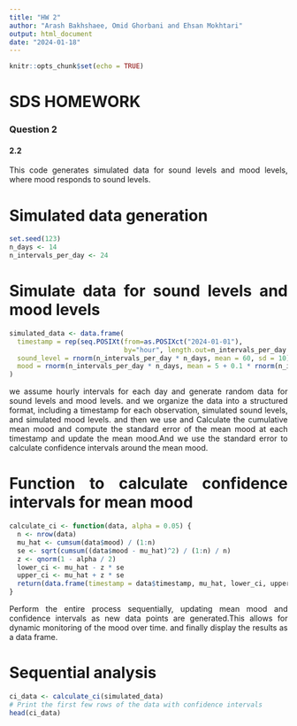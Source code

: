 ---
title: "HW 2"
author: "Arash Bakhshaee, Omid Ghorbani and Ehsan Mokhtari"
output: html_document
date: "2024-01-18"
---
<style>
body {
text-align: justify}
</style>

```{r setup, include=FALSE}
knitr::opts_chunk$set(echo = TRUE)
```

# **SDS HOMEWORK** 
### **Question 2**
#### **2.2**
This code generates simulated data for sound levels and mood levels, where mood responds to sound levels.

# Simulated data generation
```{r, echo=TRUE}
set.seed(123)
n_days <- 14
n_intervals_per_day <- 24
```

# Simulate data for sound levels and mood levels
```{r, echo=TRUE}
simulated_data <- data.frame(
  timestamp = rep(seq.POSIXt(from=as.POSIXct("2024-01-01"), 
                             by="hour", length.out=n_intervals_per_day * n_days), each = 1),
  sound_level = rnorm(n_intervals_per_day * n_days, mean = 60, sd = 10),
  mood = rnorm(n_intervals_per_day * n_days, mean = 5 + 0.1 * rnorm(n_intervals_per_day * n_days, mean = 60, sd = 10), sd = 2)
)
```

we assume hourly intervals for each day and generate random data for sound levels and mood levels. and we organize the data into a structured format, including a timestamp for each observation, simulated sound levels, and simulated mood levels.
and then we use and Calculate the cumulative mean mood and compute the standard error of the mean mood at each timestamp and update the mean mood.And we use the standard error to calculate confidence intervals around the mean mood.

# Function to calculate confidence intervals for mean mood
```{r, echo=TRUE}
calculate_ci <- function(data, alpha = 0.05) {
  n <- nrow(data)
  mu_hat <- cumsum(data$mood) / (1:n)
  se <- sqrt(cumsum((data$mood - mu_hat)^2) / (1:n) / n)
  z <- qnorm(1 - alpha / 2)
  lower_ci <- mu_hat - z * se
  upper_ci <- mu_hat + z * se
  return(data.frame(timestamp = data$timestamp, mu_hat, lower_ci, upper_ci))
}
```

Perform the entire process sequentially, updating mean mood and confidence intervals as new data points are generated.This allows for dynamic monitoring of the mood over time. and finally display the results as a data frame.

# Sequential analysis
```{r, echo=TRUE}
ci_data <- calculate_ci(simulated_data)
# Print the first few rows of the data with confidence intervals
head(ci_data)
```
